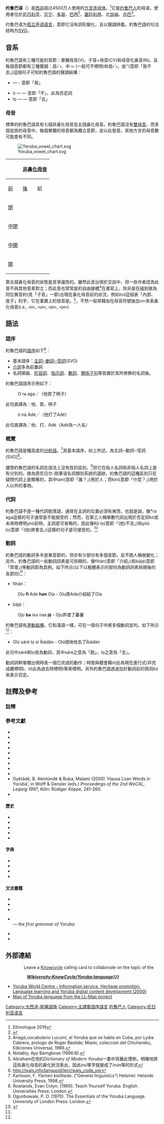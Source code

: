 {{Infobox language
| name        = 约鲁巴语
| nativename  = èdèe Yorùbá
| states      = [[尼日利亚|尼日利亚]]、[[贝宁|贝宁]]、[[多哥|多哥]]
| speakers    = 5000万
| date        = 2019
<!-- 過時參數 | rank        = 47 -->
| familycolor = Niger-Congo
| fam2        = [[大西洋-刚果语族|大西洋-刚果语族]]
| fam3        = [[沃尔特-刚果语支|沃尔特-刚果语支]]
| fam4        = {{sm|yeai}}
| fam5        = [[Yoruboid_languages|Yoruboid]]
| fam6        = [[Edekiri_languages|Edekiri]]
| nation      = [[尼日利亚|尼日利亚]]、[[贝宁|贝宁]]、[[多哥|多哥]]
| iso1        = yo
| iso2        = yor
| iso3        = yor
}}
'''约鲁巴语'''（{{lang-yo|èdè Yorùbá}}）是[[西非|西非]]超过4500万人使用的[[方言连续体|方言连续体]]。<ref>Ethnologue 2019</ref>它是[[约鲁巴人|约鲁巴人]]的母语，使用者位於[[尼日利亚|尼日利亚]]、[[贝宁|贝宁]]、[[多哥|多哥]]、[[巴西|巴西]]<ref>{{Cite web |url=http://www.mestredidi.org/tradicao.htm |title=Alapini Mestre Didi Asipa |access-date=2009-05-24 |archive-url=https://web.archive.org/web/20090504094326/http://www.mestredidi.org/tradicao.htm |archive-date=2009-05-04 |dead-url=yes }}</ref>、[[塞拉利昂|塞拉利昂]]、北[[加纳|加纳]]、[[古巴|古巴]]<ref> Anagó,vocabulario Lucumi, el Yoruba que se habla en Cuba, por Lydia Cabrera, prologo de Roger Bastide; Miami,  coleccion del Chichereku, Ediciones Universal, 1986. </ref>。

约鲁巴语为[[孤立语|孤立]][[声调语言|声调语言]]，意即它沒有詞形變化，且以聲調辨義，約魯巴語的句法结构为[[SVO|SVO]]。

== 音系 ==
約魯巴語有三種可能的音節：單獨母音(V)、子音+母音(CV)和母音化鼻音(N)。且每個音節都有三種聲調：高‹´›、中 ‹{{unicode|¯}}› (一般可不標明)和低‹`›。由'{{unicode|n̄ ò lọ}}'(意即「我不去」)這個句子可知約魯巴語的聲調結構：

* {{unicode|n̄}} — {{IPA|[ŋ̄]}} - 意即「我」
* ò — {{IPA|[ó]}} — 意即「不」，此為否定詞
* lọ — {{IPA|[lɔ]}} — 意即「去」

=== 母音 ===
標準的約魯巴語具有七個非鼻化母音及五個鼻化母音。約魯巴語沒有[[雙母音|雙母音]]，而多個並排的母音中，每個單獨的母音都為獨立音節，並以此發音。其他方言的母音數可能會有不同。

[[File:Yoruba_vowel_chart.svg|thumb]]

{|class="wikitable"
! rowspan=2 |  
! colspan=2 | [[非鼻化母音|非鼻化母音]]
! colspan=2 | [[鼻化母音|鼻化母音]]
|-
! [[前母音|前]]
! [[後母音|後]]
! 前
! 後
|-
! [[閉母音|閉]]
| align=center | {{IPA|i}}
| align=center | {{IPA|u}}
| align=center | {{IPA|ĩ}}
| align=center | {{IPA|ũ}}
|-
! [[中閉母音|中閉]]
| align=center | {{IPA|e}}
| align=center | {{IPA|o}}
|  
|  
|-
! [[中開母音|中開]]
| align=center | {{IPA|ɛ}}
| align=center | {{IPA|ɔ}}
| align=center | {{IPA|ɛ̃}}
| align=center | {{IPA|ɔ̃}}
|-
! [[開母音|開]]
| align=center colspan=2 | {{IPA|a}}
| colspan=2 |  
|}

第五個鼻化母音{{IPA|[ã]}}的狀態是具爭議性的。雖然此音出現於交談中，但一些作者認為此音不與其他音素對立；而此音也常常是{{IPA|[ɔ̃]}}的自由變體<ref>Notably, Ayọ Bamgboṣe (1966:8).</ref>在書寫上，除非是在碰到做為{{IPA|/l/}}同位異音的{{IPA|[n]}}(見「子音」一節)出現在鼻化母音前的狀況，例如''inú''這個表「內部、度子」的字，它在事實上的發音是{{IPA|[īnṹ]}}。<ref>Abraham在他的''Dictionary of Modern Yoruba''一書中背離此慣例，明確地將這些鼻化母音的鼻化狀況表出，因此''inú''等字就變成了''inún''等的形式</ref>，不然一般常藉由在母音符號後加‹n›來表鼻化母音(i.e., ‹in›, ‹un›, ‹ẹn›, ‹ọn›)
<!-- vowel harmony should be treated -->
<!--
===子音===
{| class="wikitable"
!rowspan=2|  
!rowspan=2|[[唇音|唇音]]
!rowspan=2|[[齒齦音|齒齦音]]
!rowspan=2|[[齒齦後音|齒齦後音]]/<br>[[硬顎音|硬顎音]]
!colspan=2|[[軟顎音|軟顎音]]
!rowspan=2|[[喉音|喉音]]
|-
!<small>plain</small>
!<small>labial</small>
|-
![[鼻音|鼻音]]
| align=center | {{IPA|m}}
| align=center | ({{IPA|n}})
|  
|  
|  
|  
|-
![[塞音|塞音]]
| align=center | {{IPA|b}}
| align=center | {{IPA|t  d}}
| align=center | {{IPA|ɟ}}
| align=center | {{IPA|k  ɡ}}
| align=center | {{IPA|k͡p  ɡ͡b}}
|  
|-
![[擦音|擦音]]
| align=center | {{IPA|f}}
| align=center | {{IPA|s}}
| align=center | {{IPA|ʃ}}
|  
|  
| align=center | {{IPA|h}}
|-
![[通音|通音]]
|  
| align=center| {{IPA|l}}
| align=center| {{IPA|j}}
|  
| align=center| {{IPA|w}}
|  
|-
![[Rhotic_consonant|Rhotic]]
|  
| align=center | {{IPA|ɾ}}
|  
|  
|  
|  
|}

The voiceless plosives {{IPA|/t/}} and {{IPA|/k/}} are slightly aspirated; in some Yoruba varieties, {{IPA|/t/}} and {{IPA|/d/}} are more dental. The [[rhotic_consonant|rhotic consonant]] is realized as a flap {{IPA|[ɾ]}}, or in some varieties (notably Lagos Yoruba) as the [[alveolar_approximant|alveolar approximant]] {{IPA|[ɹ]}}. Like many other languages of the region, Yoruba has the [[labial-velar_consonant|labial-velar]] [[stop_consonant|stop]]s {{IPA|/k͡p/}} and {{IPA|/ɡ͡b/}}, e.g. ''pápá'' {{IPA|[k͡pák͡pá]}} 'field', ''{{Unicode|gbọ̄gbọ̄}}'' {{IPA|[ɡ͡bɔɡ͡bɔ]}} 'all'. Notably, it lacks the common [[voiceless_bilabial_plosive|voiceless bilabial plosive]] {{IPA|/p/}}, which is why {{IPA|/k͡p/}} is written as ‹p›. It also lacks a [[phoneme|phoneme]] {{IPA|/n/}}; though the letter ‹n› is used for the sound in the orthography, it strictly speaking refers to an [[allophone|allophone]] of {{IPA|/l/}} which immediately precedes a nasal vowel.

There is also a [[syllabic_nasal|syllabic nasal]] which forms a [[syllable_nucleus|syllable nucleus]] by itself. When it precedes a vowel it is a velar nasal {{IPA|[ŋ]}}, e.g. ''n ò lọ'' {{IPA|[ŋ ò lọ]}} 'I didn't go'. In other cases its place of articulation is [[homorganic|homorganic]] with the following consonant, for example ''ó ń lọ'' {{IPA|[ó ń lọ]}} 'he is going', ''ó ń fò'' {{IPA|[ó ɱ́ fò]}} 'he is jumping'.

===Tone===
Yoruba is a [[tonal_language|tonal language]] with three level tones: high, low, and mid (the default tone<ref>Several authors have argued that the mid-tone is [[underspecification|not specified underlyingly]], but rather is assigned by a ''default rule'' (Pulleyblank 1986, Fọlarin 1987, Akinlabi 1985). Evidence includes examples like the following: <br />rí 'see'   aṣọ 'clothing' → ráṣọ 'see clothing', contrasted with rí 'see'   ọ̀bẹ 'knife' → rọ́<sup>!</sup>bẹ 'see a knife'<br />In the first example, the final vowel of the verb ''rí'' is deleted but its high tone easily attaches to the first syllable of ''aṣọ'', the mid tone of which disappears without a trace. In the second example, the Low tone of the first syllable of ''ọ̀bẹ'' is not as easily deleted; it causes a [[downstep_(phonetics)|downstep]] (marked by ‹<sup>!</sup>›, i.e., a lowering of subsequent tones. The ease with which the Mid tone gives way is attributed to it not being specified underlyingly. Cf. Bamgboṣe 1966:9 (who calls the downstep effect 'the assimilated low tone').</ref>.) Every syllable must have at least one tone; a syllable containing a long vowel can have two tones. Contour tones (i.e. rising or falling tone melodies) are usually analysed as separate tones occurring on adjacent tone bearing units ([[Mora_(linguistics)|morae]]) and thus have no phonemic status.<ref>Cf. Bamgboṣe 1966:6: ''The so-called glides […] are treated in this system as separate tones occurring on a sequence of two syllables.''</ref> Tones are marked by use of the acute accent for high tone (‹á›, ‹ń›), the grave accent for low tone (‹à›, ‹ǹ›); Mid is unmarked, except on syllabic nasals where it is indicated using a macron (‹a›, ‹n̄›); see [[#Tone_markings|below]]). Examples:
* H: ó bẹ́ 'he jumped'; síbí 'spoon'
* M: ó bẹ 'he is forward'; ara 'body'
* L: ó bẹ̀ 'he asks for pardon'; ọ̀kọ̀ 'spear'

===Assimilation and elision===
When a word precedes another word beginning with a vowel, assimilation or deletion ('[[elision|elision]]') of one of the vowels often takes place.<ref>See Bamgboṣe 1965a for more details. See also Ward 1952:123–133 ('Chapter XI: Abbreviations and Elisions').</ref> In fact, since syllables in Yoruba normally end in a vowel, and most nouns start with one, this is a very common phenomenon, and indeed only is absent in very slow, unnatural speech. The orthography here follows speech in that word divisions are normally not indicated in words that are contracted as a result of assimilation or elision: ''ra ẹja'' → ''rẹja'' 'buy fish'. Sometimes however, authors may choose to use an inverted comma to indicate an elided vowel as in ''ní ilé'' → ''n’ílé'' 'in the house'. 

Long vowels within words usually signal that a consonant has been elided word-internally. In such cases, the tone of the elided vowel is retained, e.g. ''àdìrò'' → ''ààrò'' 'hearth'; ''koríko'' → ''koóko'' 'grass'; ''òtító'' → ''òótó'' 'truth'.
-->

==語法==
===語序===
約魯巴語的[[語序|語序]]如下<ref>http://wals.info/languoid/lect/wals_code_yor</ref>：
*基本語序：[[SVO|主詞─動詞─受詞]](SVO)
*[[介詞|介詞]]多為前置詞
*名詞領屬、[[形容詞|形容詞]]、[[指示詞|指示詞]]、[[數詞|數詞]]、[[關係子句|關係子句]]等皆置於其所修飾的名詞後。

約魯巴語語序示例如下：
:O ra aga／（他買了椅子） 
此句直譯為：他、買、椅子

:ó nà Adé／（他打了Adé）
此句直譯為：他、打、Adé（Adé為一人名）

===概覽===
約魯巴語是種高度的[[分析語|分析語]]。<ref>Karlsson, F. ''Yleinen kielitiede.'' ("General linguistics") Helsinki: Helsinki University Press, 1998.</ref>其基本語序，如上所述，為主詞─動詞─受詞(SVO)<ref name="RowlandsEvan">Rowlands, Evan Colyn. (1969). Teach Yourself Yoruba. English Universities Press: London.</ref>。

儘管約魯巴語的名詞在語法上沒有[[性_(语法)|性]]的區別，<ref>Ogunbowale, P. O. (1970). The Essentials of the Yoruba Language. University of London Press: London.</ref>但它在指人名詞和非指人名詞上是有分別的。做為原尼日尔-刚果语名詞類別系統的遺跡，約魯巴語的這種區別只在疑問代詞上是顯著的，其中tani(意即「誰？」)用於人；而kini(意即「什麼？」)用於人以外的事物。

===代詞===
約魯巴語不是一種代詞脫落語，通常在主詞的位置必須有東西，也就是說，像*ra aga這樣的句子通常是不能接受的；然而，在第三人稱單數代詞出現於否定詞kò或未來時標明yóò前時，主詞是可省略的，因此像Kò lọ(意即「(他)不去」)和yóò lo(意即「(他)將會去」)這樣的句子是可接受的。<ref name = "Yoruba: A Grammar Sketch">{{Cite web |url=http://www.africananaphora.rutgers.edu/downloads/casefiles/YorubaGS.pdf |title=存档副本 |access-date=2013-05-01 |archive-url=https://web.archive.org/web/20130125032808/http://www.africananaphora.rutgers.edu/downloads/casefiles/YorubaGS.pdf |archive-date=2013-01-25 |dead-url=yes }}</ref>
<!--
===名詞===
The associative construction (covering [[possessive|possessive]]/genitive and related notions) consists of juxtaposing nouns in the order modified-modifier as in ''inú àpótí'' {inside box} 'the inside of the box', ''fìlà Àkàndé'' 'Akande’s cap' or ''àpótí aṣọ'' 'box for clothes' (Bamgboṣe 1966:110, Rowlands 1969:45-6). More than two nouns can be juxtaposed: ''rélùweè abẹ́ ilẹ̀'' (railway under ground) ‘underground railway’, ''inú àpótí aṣọ'' 'the inside of the clothes box'. In the rare case where this results in two possible readings, disambiguation is left to the context.  Plural nouns are indicated by a plural word.<ref name="RowlandsEvan" />-->

===動詞===
約魯巴語的動詞多半是單音節的，但亦有少部份有多個音節，且不随人稱做變化；另外，約魯巴語的一些動詞詞素是可拆開的，像fihàn(意即「介紹」)和bàjẹ́(意即「弄壞」)等動詞即為其例。如下所示(以下以粗體表示的部份為動詞詞素拆開後的各部份)<ref name = "Yoruba: A Grammar Sketch" />：
*fihàn：
:Olu '''fi''' Ade '''han''' Ola - Olu將Ade介紹給了Ola
*bàjẹ́：
:Ojo '''ba''' isu naa '''jẹ́''' - Ojo弄壞了蕃薯

約魯巴語有[[連動結構|連動結構]]，它和漢語一樣，可在一個句子中將多個動詞並列。如下所示<ref name = "Yoruba: A Grammar Sketch" />：
*Olú sáré lọ sí Ìbàdàn - Olú很快地去了Ìbàdàn
此句中sáré和lọ皆為動詞，其中sáré之意為「跑」，lọ之意為「去」。

動詞詞幹單獨出現時表一個已完成的動作；時態與體會藉''ń''(此為現在進行式/非完成體標明)、''ti''(此為過去時標明)等來標明。另外約魯巴語透過加於動詞前的質詞''kò''來表示否定。

==註釋及參考==
=== 註釋 ===
{{reflist}}

=== 參考文獻 ===
{{refbegin}}
<!--
*{{cite book | author=A | year=B | title=C | publisher=D | location=E }} 
*{{cite book | author=A | year=B | chapter=C | editor=D | title=E | pages=F }}
*{{cite journal | author = A | year=B | title=C | journal=D | issue=E | pages=F }}
-->
* {{cite book | author=Adetugbọ, Abiọdun | year=1982  | chapter=Towards a Yoruba Dialectology | editor=Afọlayan (ed.) | title=Yoruba Language and Literature | pages=207–224 }}
* {{cite book | author=Afọlayan, Adebisi (ed.) | year=1982 | title=Yoruba language and literature | publisher=University of Ifẹ Press / Ibadan University Press | location=Ifẹ / Ibadan }}
* {{cite journal | author=Ajayi, J.F. Ade | year=1960 | title=How Yoruba was Reduced to Writing | journal=Odu: A Journal of Yoruba, Ẹdo and Related Studies | issue=8 | pages=49–58 }}
* {{cite journal | author = Bamgboṣe, Ayọ | year=1965a | title=Assimilation and contraction in Yoruba | journal=Journal of West African Languages | issue=2 | pages=21–27 }}
* {{cite book | author = Bamgboṣe, Ayọ | year=1965b | title=Yoruba Orthography | publisher=Ibadan University Press | location=Ibadan }}
* {{cite book | author = Bamgboṣe, Ayọ | year = 1969 | title = Twelve Nigerian Languages | chapter = Yoruba | editor = Elizabeth Dunstan (ed.) | pages = 166 | publisher = Africana Publishing Corp | location = New York | isbn = 0-8419-0031-0}}
* {{cite book | author= Fagborun, J. Gbenga | year=1994 | title= The Yoruba Koiné – its History and Linguistic Innovations | others= LINCOM Linguistic Edition vol. 6. | publisher= LINCOM Europe | location= München/Newcastle }}
* {{cite book | author=Fresco, Max | year=1970 | title=Topics in Yoruba Dialect Phonology | others=(Studies in African Linguistics Supplement Vol. 1) | publisher=University of California, Dept. of Linguistics/ASC | location=Los Angeles }}
* {{cite book | author=Ladipọ, Duro | year=1972 | title=Ọba kò so (The king did not hang) — Opera by Duro Ladipọ | others=(Transcribed and translated by R.G. Armstrong, Robert L. Awujọọla and Val Ọlayẹmi from a tape recording by R. Curt Wittig) | publisher=Institute of African Studies, University of Ibadan | location=Ibadan }}
* Oyètádé, B. Akíntúndé & Buba, Malami (2000) 'Hausa Loan Words in Yorùbá', in Wolff & Gensler (eds.) ''Proceedings of the 2nd WoCAL, Leipzig 1997'', Köln: Rüdiger Köppe, 241-260.
* {{cite book | author = Oyenuga, Soji www.YorubaForKidsAbroad.com | year = 2007 | title = Yoruba For Kids Abroad - Learn Yoruba In 27 Days| chapter = Yoruba | editor = Soji and Titi Oyenuga | pages = 27 days | publisher = Gaptel Innovative Solutions Inc | location = Saskatoon, Canada | id = ISBN }}

==== 歷史 ====
* {{cite book | author=Adetugbọ, Abiọdun | year=1973 | chapter=The Yoruba Language in Yoruba History | editor=Biobaku, S.O. (ed.) | title=Sources of Yoruba History | url=https://archive.org/details/sourcesofyorubah0000biob | pages=[https://archive.org/details/sourcesofyorubah0000biob/page/n199 176]–204 }}
* {{cite book | author=Biobaku, S.O. (ed.) | year=1973 | title=Sources of Yoruba History | url=https://archive.org/details/sourcesofyorubah0000biob | publisher=Clarendon Press | location=Oxford }}
* {{cite book | author=Hair, P.E.H. | year=1967 | title=The Early Study of Nigerian Languages | url=https://archive.org/details/earlystudyofnige0000hair | chapter=The Early Study of Yoruba, 1825-1850 | publisher=Cambridge University Press | location=Cambridge }}
* {{cite book | author=Law, R.C.C. | year=1973a | chapter=Contemporary Written Sources | editor=Biobaku, S.O. (ed.) | title=Sources of Yoruba History | url=https://archive.org/details/sourcesofyorubah0000biob | pages=[https://archive.org/details/sourcesofyorubah0000biob/page/9 9]–24 }}
* {{cite book | author=Law, R.C.C. | year=1973b | chapter= Traditional History | editor=Biobaku, S.O. (ed.) | title=Sources of Yoruba History | url=https://archive.org/details/sourcesofyorubah0000biob | pages=[https://archive.org/details/sourcesofyorubah0000biob/page/25 25]–40 }}
==== 字典 ====
* {{cite book | author=Abraham, Roy Clive | year=1958 | title=Dictionary of Modern Yoruba | url=https://archive.org/details/dictionaryofmode0000abra | publisher=University of London Press | location=London }}
* {{cite book | author=CMS (Canon C.W. Wakeman, ed.) | year=1950 | orig-year=1937 | title=A Dictionary of the Yoruba language | publisher=University Press | location=Ibadan }}
* {{cite book | author=Delanọ, Oloye Isaac | year=1958 | title=Atúmọ̀ ede Yoruba [short dictionary and grammar of the Yoruba language] | publisher=Oxford University Press | location=London }}
* {{cite book | author=Sachnine, Michka | year=1997 | title=Dictionnaire yorùbá-français, suivi d’un index français-yorùbâ | publisher=Karthala | location=Paris }}

==== 文法書籍 ====
* {{cite book | author=Adéwọlé, L.O. | year=2000 | title=Beginning Yorùbá (Part I) | others=Monograph Series no. 9 | publisher=CASAS | location=Cape Town }}
* {{cite book | author=Adéwọlé, L.O. | year=2001 | title=Beginning Yorùbá (Part II) | others=Monograph Series no. 10 | publisher=CASAS | location=Cape Town }}
* {{cite book | author= Bamgboṣe, Ayọ | year=1966 | title=A Grammar of Yoruba | others=[West African Languages Survey / Institute of African Studies] | publisher=Cambridge University Press | location= Cambridge }}
* {{cite book | author=Crowther, Samuel Ajayi | title=Yoruba Grammar | publisher=London | year=1852 }} <br />— ''the first grammar of Yoruba.''
* {{cite book | author=Rowlands, E.C. | year=1969 | title=Teach Yourself Yoruba | publisher=The English Universities Press | location=London }}
* {{cite book | author=Ward, Ida | authorlink=Ida Ward | year=1952 | title=An introduction to the Yoruba language | publisher=W. Heffer & Sons | location=Cambridge }}
{{refend}}

==外部連結==
<div class="infobox sisterproject"><div style="float: left;"></div> <div style="margin-left: 60px;">Leave a [[v:Wikiversity:KnowCycle|Knowcycle]] calling card to collaborate on the topic of the <div style="margin-left:10px;">'''''[[v:{{{1|Wikiversity:KnowCycle/Yoruba language}}}]]'''''</div> </div> </div>

{{InterWiki|code=yo}}
* [https://web.archive.org/web/20170527013630/http://www.yorubaworld.info/ Yoruba World Centre - Information service, Heritage promotion, Language learning and Yorùbá digital content development (2000)]
* [https://web.archive.org/web/20130325235456/http://www.llmap.org/languages/yor.html Map of Yoruba language from the LL-Map project]

{{Authority control}}

[[Category:大西洋-剛果語族|Category:大西洋-剛果語族]]
[[Category:主謂賓語序語言|Category:主謂賓語序語言]]
[[Category:約魯巴人|]]
[[Category:尼日利亚语言|Category:尼日利亚语言]]